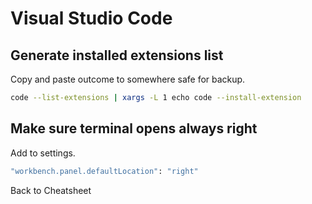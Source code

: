 # Visual Studio Code

## Generate installed extensions list

Copy and paste outcome to somewhere safe for backup.

```bash
code --list-extensions | xargs -L 1 echo code --install-extension
```

## Make sure terminal opens always right

Add to settings.

```bash
"workbench.panel.defaultLocation": "right"
```

<Link to="cheatsheet">Back to Cheatsheet</Link>
